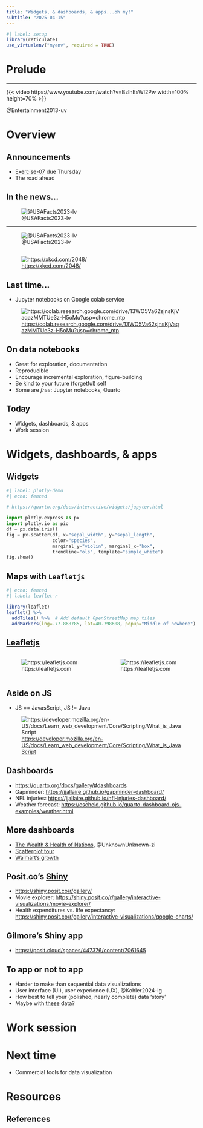 ```yaml
---
title: "Widgets, & dashboards, & apps...oh my!"
subtitle: "2025-04-15"
---
```


```r
#| label: setup
library(reticulate)
use_virtualenv("myenv", required = TRUE)
```

# Prelude

---

{{< video https://www.youtube.com/watch?v=BzlhEsWI2Pw width=100% height=70% >}}

@Entertainment2013-uv

# Overview

## Announcements

- [Exercise-07](../exercises/ex07-figs-w-python.qmd) [due]{.orange_due} Thursday
- The road ahead

## In the news...

![@USAFacts2023-lv](../include/img/do-women-live-longer-than-men-usafacts.png)

---

![@USAFacts2023-lv](https://datawrapper.dwcdn.net/cr3AX/full.svg)

## {.scrollable}

![<https://xkcd.com/2048/>](https://imgs.xkcd.com/comics/curve_fitting.png){.lightbox}

## Last time...

- Jupyter notebooks on Google colab service

![<https://colab.research.google.com/drive/13WO5Va62sjnsKjVaqazMMTUe3z-H5oMu?usp=chrome_ntp>](../include/img/gapminder-colab.png)

## On data notebooks

- Great for exploration, documentation
- Reproducible
- Encourage incremental exploration, figure-building
- Be kind to your future (forgetful) self
- Some are *free*: Jupyter notebooks, Quarto

## Today

- Widgets, dashboards, & apps
- Work session

# Widgets, dashboards, & apps

## Widgets

<!-- ```{python} -->
<!-- #| label: leaflet-demo -->
<!-- #| code-fold: true -->
<!-- #| echo: fenced -->

<!-- from ipyleaflet import Map, Marker, basemaps, basemap_to_tiles -->
<!-- from IPython.display import display -->

<!-- sparks = (40.796834, -77.865786) -->
<!-- map = Map( -->
<!--   # basemap=basemap_to_tiles( -->
<!--   #   basemaps.NASAGIBS.ModisTerraTrueColorCR, "2017-04-08" -->
<!--   # ), -->
<!--   center=sparks, -->
<!--   zoom=4 -->
<!-- ) -->
<!-- marker = Marker(location=sparks, draggable=True) -->

<!-- map.add_control(marker) -->

<!-- display(map) -->
<!-- ``` -->

<!-- --- -->

::: {#fig-plotly}

```python
#| label: plotly-demo
#| echo: fenced

# https://quarto.org/docs/interactive/widgets/jupyter.html

import plotly.express as px
import plotly.io as pio
df = px.data.iris()
fig = px.scatter(df, x="sepal_width", y="sepal_length", 
                 color="species", 
                 marginal_y="violin", marginal_x="box", 
                 trendline="ols", template="simple_white")
fig.show()
```

:::

## Maps with `Leafletjs`

```r
#| echo: fenced
#| label: leaflet-r

library(leaflet)
leaflet() %>%
  addTiles() %>%  # Add default OpenStreetMap map tiles
  addMarkers(lng=-77.868785, lat=40.798608, popup="Middle of nowhere")
```

## [Leafletjs](https://leafletjs.com)

:::: {.columns}
::: {.column width=50%}
![https://leafletjs.com](../include/img/leaflet-about.png)
:::
::: {.column width=50%}
![https://leafletjs.com](../include/img/leaflet.png)
:::
::::

## Aside on JS

- JS == JavasScript, JS != Java

![<https://developer.mozilla.org/en-US/docs/Learn_web_development/Core/Scripting/What_is_JavaScript>](../include/img/what-is-javascript.png)

## Dashboards

- <https://quarto.org/docs/gallery/#dashboards>
- Gapminder: <https://jjallaire.github.io/gapminder-dashboard/>
- NFL injuries: <https://jjallaire.github.io/nfl-injuries-dashboard/>
- Weather forecast: <https://cscheid.github.io/quarto-dashboard-ojs-examples/weather.html>

## {background-iframe="https://jjallaire.github.io/gapminder-dashboard/"}

## More dashboards

- [The Wealth & Health of Nations](https://observablehq.com/@mbostock/the-wealth-health-of-nations), @UnknownUnknown-zi
- [Scatterplot tour](https://observablehq.com/@d3/scatterplot-tour)
- [Walmart's growth](https://observablehq.com/@d3/walmarts-growth)

## Posit.co's [Shiny](https://shiny.posit.co)

- <https://shiny.posit.co/r/gallery/>
- Movie explorer: <https://shiny.posit.co/r/gallery/interactive-visualizations/movie-explorer/>
- Health expenditures vs. life expectancy: <https://shiny.posit.co/r/gallery/interactive-visualizations/google-charts/>

## Gilmore's Shiny app

- <https://posit.cloud/spaces/447376/content/7061645>

## To app or not to app

::: {.incremental}
- Harder to make than sequential data visualizations
- User interface (UI), user experience (UX), @Kohler2024-ig
- How best to tell your (polished, nearly complete) data 'story'
- Maybe with [these](https://play-project.org/KoBoToolbox/) data?
:::

# Work session

# Next time

- Commercial tools for data visualization

# Resources

## References
